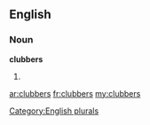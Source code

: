 ==English==

===Noun===
'''clubbers'''

# {{plural of|[[clubber]]}}

[[Category:English plurals]]

[[ar:clubbers]]
[[fr:clubbers]]
[[my:clubbers]]